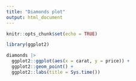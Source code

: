 ```yaml
---
title: "Diamonds plot"
output: html_document
---
```


```r
knitr::opts_chunk$set(echo = TRUE)
```

```r
library(ggplot2)

diamonds |> 
  ggplot2::ggplot(aes(x = carat, y = price)) +
  ggplot2::geom_point() +
  ggplot2::labs(title = Sys.time())
```
